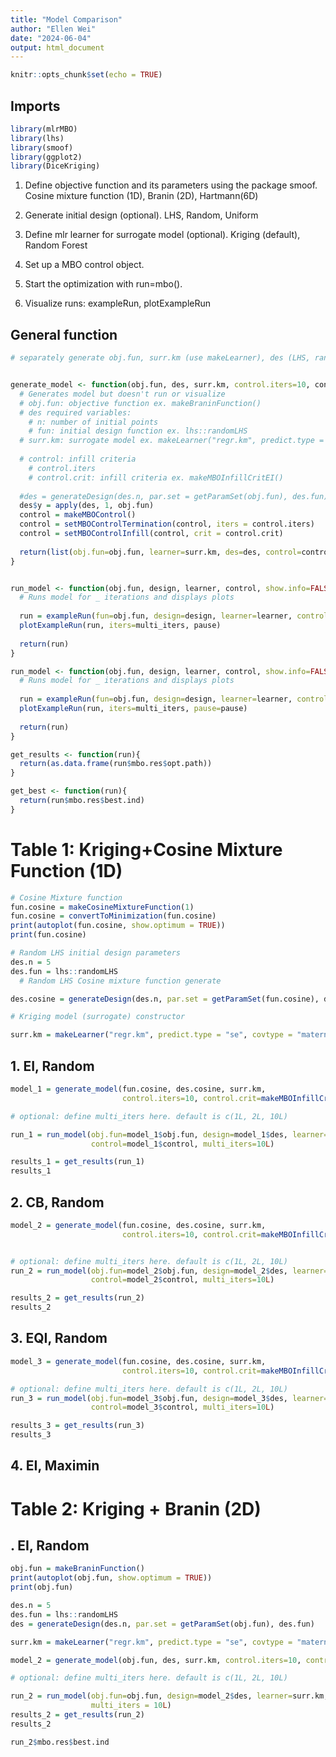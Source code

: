 ```yaml
---
title: "Model Comparison"
author: "Ellen Wei"
date: "2024-06-04"
output: html_document
---
```


```r
knitr::opts_chunk$set(echo = TRUE)
```

## Imports
```r
library(mlrMBO)
library(lhs)
library(smoof)
library(ggplot2)
library(DiceKriging)
```

1. Define objective function and its parameters using the package smoof.
  Cosine mixture function (1D), Branin (2D), Hartmann(6D)
  
2. Generate initial design (optional).
  LHS, Random, Uniform
  
3. Define mlr learner for surrogate model (optional).
  Kriging (default), Random Forest
  
4. Set up a MBO control object.

5. Start the optimization with run=mbo().

6. Visualize runs: exampleRun, plotExampleRun

## General function

```r
# separately generate obj.fun, surr.km (use makeLearner), des (LHS, random, uniform)


generate_model <- function(obj.fun, des, surr.km, control.iters=10, control.crit){
  # Generates model but doesn't run or visualize
  # obj.fun: objective function ex. makeBraninFunction()
  # des required variables:
    # n: number of initial points
    # fun: initial design function ex. lhs::randomLHS
  # surr.km: surrogate model ex. makeLearner("regr.km", predict.type = "se", covtype = "matern3_2", control = list(trace = FALSE))
  
  # control: infill criteria
    # control.iters
    # control.crit: infill criteria ex. makeMBOInfillCritEI()
  
  #des = generateDesign(des.n, par.set = getParamSet(obj.fun), des.fun)
  des$y = apply(des, 1, obj.fun)
  control = makeMBOControl()
  control = setMBOControlTermination(control, iters = control.iters)
  control = setMBOControlInfill(control, crit = control.crit)
  
  return(list(obj.fun=obj.fun, learner=surr.km, des=des, control=control))
}


run_model <- function(obj.fun, design, learner, control, show.info=FALSE, multi_iters= c(1L, 2L, 10L), pause=FALSE){
  # Runs model for _ iterations and displays plots
  
  run = exampleRun(fun=obj.fun, design=design, learner=learner, control=control, show.info, points.per.dim)
  plotExampleRun(run, iters=multi_iters, pause)
  
  return(run)
}

run_model <- function(obj.fun, design, learner, control, show.info=FALSE, multi_iters= c(1L, 2L, 10L), pause=FALSE, points.per.dim=50) {
  # Runs model for _ iterations and displays plots
  
  run = exampleRun(fun=obj.fun, design=design, learner=learner, control=control, show.info=show.info, points.per.dim=points.per.dim)
  plotExampleRun(run, iters=multi_iters, pause=pause)
  
  return(run)
} 

get_results <- function(run){
  return(as.data.frame(run$mbo.res$opt.path))
}

get_best <- function(run){
  return(run$mbo.res$best.ind)
}
```

# Table 1: Kriging+Cosine Mixture Function (1D)

```r

# Cosine Mixture function
fun.cosine = makeCosineMixtureFunction(1)
fun.cosine = convertToMinimization(fun.cosine)
print(autoplot(fun.cosine, show.optimum = TRUE))
print(fun.cosine)

# Random LHS initial design parameters
des.n = 5
des.fun = lhs::randomLHS
  # Random LHS Cosine mixture function generate

des.cosine = generateDesign(des.n, par.set = getParamSet(fun.cosine), des.fun)

# Kriging model (surrogate) constructor

surr.km = makeLearner("regr.km", predict.type = "se", covtype = "matern3_2", control = list(trace = FALSE))

```


## 1. EI, Random

```r

model_1 = generate_model(fun.cosine, des.cosine, surr.km, 
                         control.iters=10, control.crit=makeMBOInfillCritEI())

# optional: define multi_iters here. default is c(1L, 2L, 10L)

run_1 = run_model(obj.fun=model_1$obj.fun, design=model_1$des, learner=model_1$learner,
                  control=model_1$control, multi_iters=10L)

results_1 = get_results(run_1)
results_1

```

## 2. CB, Random

```r

model_2 = generate_model(fun.cosine, des.cosine, surr.km,
                         control.iters=10, control.crit=makeMBOInfillCritCB())


# optional: define multi_iters here. default is c(1L, 2L, 10L)
run_2 = run_model(obj.fun=model_2$obj.fun, design=model_2$des, learner=model_2$learner, 
                  control=model_2$control, multi_iters=10L)

results_2 = get_results(run_2)
results_2
```


## 3. EQI, Random

```r
model_3 = generate_model(fun.cosine, des.cosine, surr.km,
                         control.iters=10, control.crit=makeMBOInfillCritAEI())

# optional: define multi_iters here. default is c(1L, 2L, 10L)
run_3 = run_model(obj.fun=model_3$obj.fun, design=model_3$des, learner=model_3$learner, 
                  control=model_3$control, multi_iters=10L)

results_3 = get_results(run_3)
results_3

```

## 4. EI, Maximin



# Table 2: Kriging + Branin (2D)

## . EI, Random

```r
obj.fun = makeBraninFunction()
print(autoplot(obj.fun, show.optimum = TRUE))
print(obj.fun)

des.n = 5
des.fun = lhs::randomLHS
des = generateDesign(des.n, par.set = getParamSet(obj.fun), des.fun)

surr.km = makeLearner("regr.km", predict.type = "se", covtype = "matern3_2", control = list(trace = FALSE))

model_2 = generate_model(obj.fun, des, surr.km, control.iters=10, control.crit=makeMBOInfillCritEI())

# optional: define multi_iters here. default is c(1L, 2L, 10L)

run_2 = run_model(obj.fun=obj.fun, design=model_2$des, learner=surr.km, control=model_2$control,
                  multi_iters = 10L)
results_2 = get_results(run_2)
results_2

run_2$mbo.res$best.ind
```
